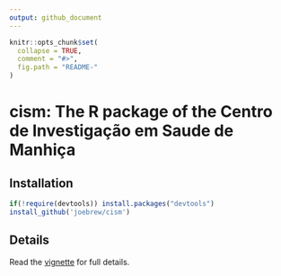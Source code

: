 ```yaml
---
output: github_document
---
```


<!-- README.md is generated from README.Rmd. Please edit that file -->

```r
knitr::opts_chunk$set(
  collapse = TRUE,
  comment = "#>",
  fig.path = "README-"
)
```

# cism: The R package of the Centro de Investigação em Saude de Manhiça

## Installation


```r
if(!require(devtools)) install.packages("devtools")
install_github('joebrew/cism')
```

## Details

Read the [vignette](http://htmlpreview.github.io/?https://github.com/joebrew/cism/blob/master/vignettes/vignette.html) for full details.